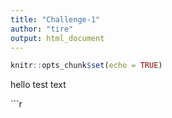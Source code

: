 ```yaml
---
title: "Challenge-1"
author: "tire"
output: html_document
---
```


```r
knitr::opts_chunk$set(echo = TRUE)

```
hello test text

```r

